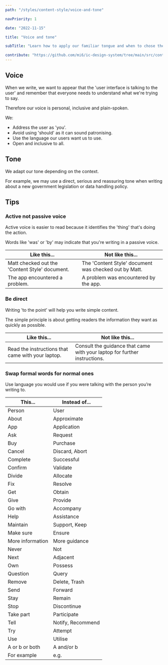 ```yaml
---
path: "/styles/content-style/voice-and-tone"

navPriority: 1

date: "2022-11-15"

title: "Voice and tone"

subTitle: "Learn how to apply our familiar tongue and when to chose the right tone."

contribute: "https://github.com/mi6/ic-design-system/tree/main/src/content/structured/styles/voice-and-tone.mdx"
---
```


## Voice

When we write, we want to appear that the 'user interface is talking to the user' and remember that everyone needs to understand what we're trying to say.

Therefore our voice is personal, inclusive and plain-spoken.

We:

- Address the user as 'you'.
- Avoid using 'should' as it can sound patronising.
- Use the language our users want us to use.
- Open and inclusive to all.

## Tone

We adapt our tone depending on the context.

For example, we may use a direct, serious and reassuring tone when writing about a new government legislation or data handling policy.

## Tips

### Active not passive voice

Active voice is easier to read because it identifies the 'thing' that's doing the action.

Words like 'was' or 'by' may indicate that you're writing in a passive voice.

| **Like this...**                               | **Not like this...**                                  |
| ---------------------------------------------- | ----------------------------------------------------- |
| Matt checked out the 'Content Style' document. | The 'Content Style' document was checked out by Matt. |
| The app encountered a problem.                 | A problem was encountered by the app.                 |

### Be direct

Writing 'to the point' will help you write simple content.

The simple principle is about getting readers the information they want as quickly as possible.

| **Like this...**                                  | **Not like this...**                                                      |
| ------------------------------------------------- | ------------------------------------------------------------------------- |
| Read the instructions that came with your laptop. | Consult the guidance that came with your laptop for further instructions. |

### Swap formal words for normal ones

Use language you would use if you were talking with the person you’re writing to.

| **This...**      | **Instead of...** |
| ---------------- | ----------------- |
| Person           | User              |
| About            | Approximate       |
| App              | Application       |
| Ask              | Request           |
| Buy              | Purchase          |
| Cancel           | Discard, Abort    |
| Complete         | Successful        |
| Confirm          | Validate          |
| Divide           | Allocate          |
| Fix              | Resolve           |
| Get              | Obtain            |
| Give             | Provide           |
| Go with          | Accompany         |
| Help             | Assistance        |
| Maintain         | Support, Keep     |
| Make sure        | Ensure            |
| More information | More guidance     |
| Never            | Not               |
| Next             | Adjacent          |
| Own              | Possess           |
| Question         | Query             |
| Remove           | Delete, Trash     |
| Send             | Forward           |
| Stay             | Remain            |
| Stop             | Discontinue       |
| Take part        | Participate       |
| Tell             | Notify, Recommend |
| Try              | Attempt           |
| Use              | Utilise           |
| A or b or both   | A and/or b        |
| For example      | e.g.              |
